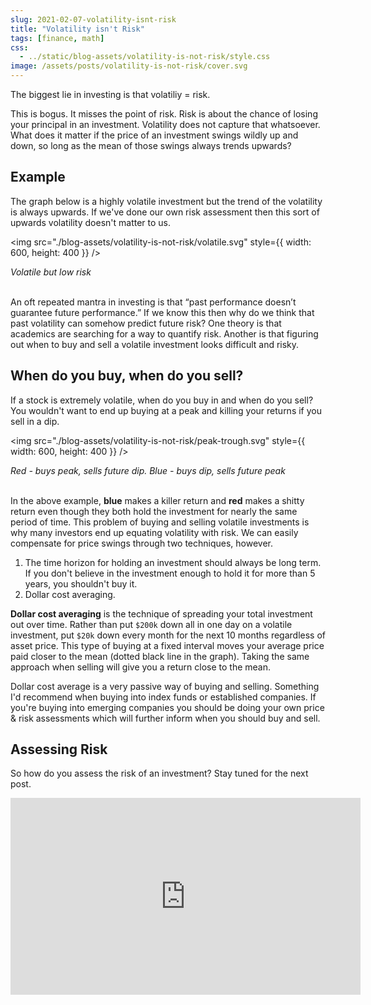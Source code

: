 ```yaml
---
slug: 2021-02-07-volatility-isnt-risk
title: "Volatility isn't Risk"
tags: [finance, math]
css:
  - ../static/blog-assets/volatility-is-not-risk/style.css
image: /assets/posts/volatility-is-not-risk/cover.svg
---
```



The biggest lie in investing is that volatiliy = risk.

This is bogus. It misses the point of risk. Risk is about the chance of losing your principal in an investment. Volatility does not capture that whatsoever. What does it matter if the price of an investment swings wildly up and down, so long as the mean of those swings always trends upwards?

## Example

The graph below is a highly volatile investment but the trend of the volatility is always upwards. If we've done our own risk assessment then this sort of upwards volatility doesn't matter to us.

<img
  src="./blog-assets/volatility-is-not-risk/volatile.svg"
  style={{ width: 600, height: 400 }}
/>
<figcaption style={{ textAlign: 'center' }}>
  <i>Volatile but low risk</i>
</figcaption>
<br />

An oft repeated mantra in investing is that “past performance doesn’t guarantee future performance.” If we know this then why do we think that past volatility can somehow predict future risk? One theory is that academics are searching for a way to quantify risk. Another is that figuring out when to buy and sell a volatile investment looks difficult and risky.

## When do you buy, when do you sell?

If a stock is extremely volatile, when do you buy in and when do you sell? You wouldn't want to end up buying at a peak and killing your returns if you sell in a dip.

<img
  src="./blog-assets/volatility-is-not-risk/peak-trough.svg"
  style={{ width: 600, height: 400 }}
/>
<figcaption style={{ textAlign: 'center' }}>
  <i>Red - buys peak, sells future dip. Blue - buys dip, sells future peak</i>
</figcaption>
<br />

In the above example, **<span className="blue">blue</span>** makes a killer return and **<span className="red">red</span>** makes a shitty return even though they both hold the investment for nearly the same period of time. This problem of buying and selling volatile investments is why many investors end up equating volatility with risk. We can easily compensate for price swings through two techniques, however.

1. The time horizon for holding an investment should always be long term. If you don't believe in the investment enough to hold it for more than 5 years, you shouldn't buy it.
2. Dollar cost averaging.

**Dollar cost averaging** is the technique of spreading your total investment out over time. Rather than put `$200k` down all in one day on a volatile investment, put `$20k` down every month for the next 10 months regardless of asset price. This type of buying at a fixed interval moves your average price paid closer to the mean (dotted black line in the graph). Taking the same approach when selling will give you a return close to the mean.

Dollar cost average is a very passive way of buying and selling. Something I'd recommend when buying into index funds or established companies. If you're buying into emerging companies you should be doing your own price & risk assessments which will further inform when you should buy and sell.

## Assessing Risk

So how do you assess the risk of an investment? Stay tuned for the next post.

<center>
  <iframe
    width="560"
    height="315"
    src="https://www.youtube.com/embed/KmQk4zkrdzU"
    frameBorder="0"
    allow="accelerometer; autoplay; clipboard-write; encrypted-media; gyroscope; picture-in-picture"
    allowFullScreen
  ></iframe>
</center>

